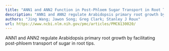 ```yaml
---
title: "ANN1 and ANN2 Function in Post-Phloem Sugar Transport in Root Tips to Affect Primary Root Growth1,[OPEN]"
description: "ANN1 and ANN2 regulate Arabidopsis primary root growth by facilitating post-phloem transport of sugar in root tips...."
authors: "Jing Wang; Jawon Song; Greg Clark; Stanley J Roux"
url: https://www.ncbi.nlm.nih.gov/pmc/articles/PMC6130020/
---
```


ANN1 and ANN2 regulate Arabidopsis primary root growth by facilitating post-phloem transport of sugar in root tips.
